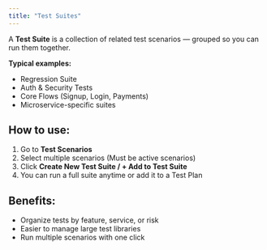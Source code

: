 ```yaml
---
title: "Test Suites"
---
```


A **Test Suite** is a collection of related test scenarios — grouped so you can run them together.

**Typical examples:**

- Regression Suite
- Auth & Security Tests
- Core Flows (Signup, Login, Payments)
- Microservice-specific suites

## How to use:

1. Go to **Test Scenarios**
2. Select multiple scenarios (Must be active scenarios)
3. Click **Create New Test Suite / \+ Add to Test Suite**
4. You can run a full suite anytime or add it to a Test Plan

## Benefits:

- Organize tests by feature, service, or risk
- Easier to manage large test libraries
- Run multiple scenarios with one click